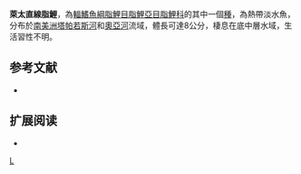 {{Speciesbox 
| taxon = Moenkhausia lata
| status = NE
| status_system = IUCN3.1
| authority =  [[Eigenmann|Eigenmann]], 1908
| synonyms = *''Moenkhausia lepidurus latus''<br /><small>Eigenmann, 1908</small>
}}
'''萊太直線脂鯉'''，為[[輻鰭魚綱|輻鰭魚綱]][[脂鯉目|脂鯉目]][[脂鯉亞目|脂鯉亞目]][[脂鯉科|脂鯉科]]的其中一個[[種|種]]，為熱帶淡水魚，分布於[[南美洲|南美洲]][[塔帕若斯河|塔帕若斯河]]和[[奧亞河|奧亞河]]流域，體長可達8公分，棲息在底中層水域，生活習性不明。

==参考文献==
{{refbegin}}
*{{FishBase_species|genus=Moenkhausia|species=lata|year=2013|month=12}}
{{refend}}

== 扩展阅读 ==
{{refbegin}}
*{{wikispecies-inline|Moenkhausia lata|萊太直線脂鯉}}
{{refend}}
{{Taxonbar|from=Q5530990}}

[[Category:直線脂鯉屬|L]]


{{魚類小作品}}